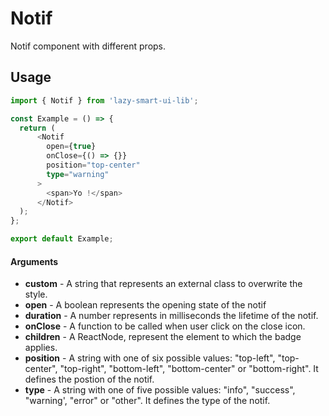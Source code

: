 # Notif

Notif component with different props.

## Usage

```ts
import { Notif } from 'lazy-smart-ui-lib';

const Example = () => {
  return (
      <Notif
        open={true}
        onClose={() => {}}
        position="top-center"
        type="warning"
      >
        <span>Yo !</span>
      </Notif>
  );
};

export default Example;
```

#### Arguments

- **custom** - A string that represents an external class to overwrite the style.
- **open** - A boolean represents the opening state of the notif
- **duration** - A number represents in milliseconds the lifetime of the notif.
- **onClose** - A function to be called when user click on the close icon.
- **children** - A ReactNode, represent the element to which the badge applies.
- **position** - A string with one of six possible values: "top-left", "top-center", "top-right", "bottom-left", "bottom-center" or "bottom-right". It defines the postion of the notif.
- **type** - A string with one of five possible values: "info", "success", "warning', "error" or "other". It defines the type of the notif.


